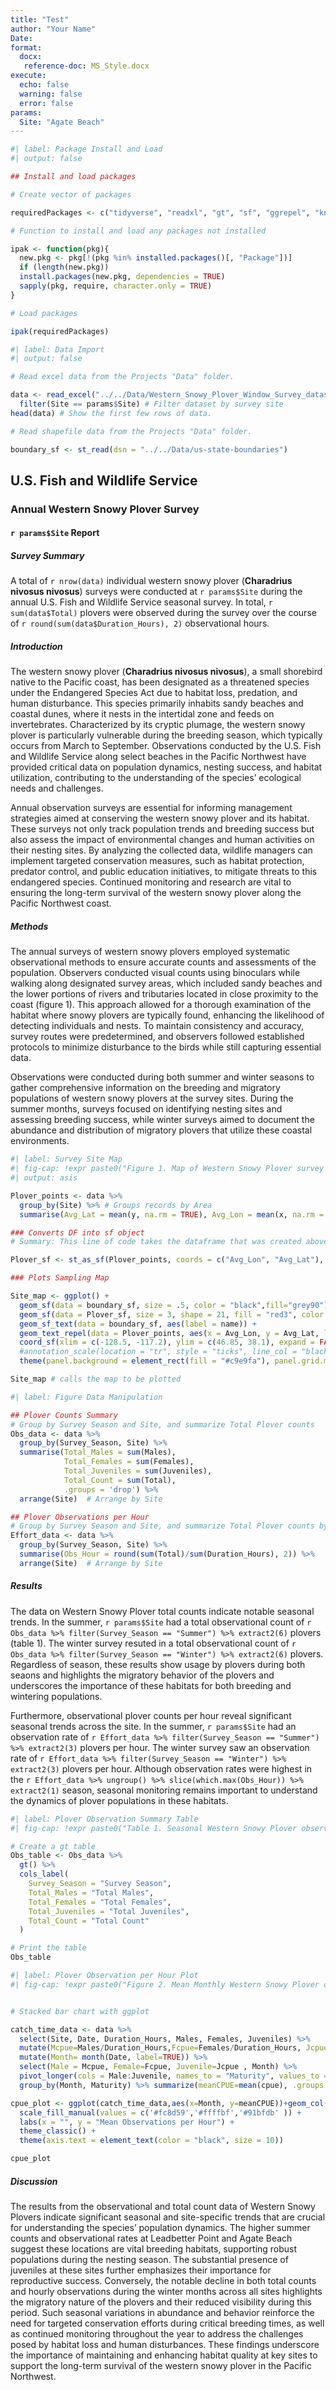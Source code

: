 ```yaml
---
title: "Test"
author: "Your Name"
Date: 
format: 
  docx:
   reference-doc: MS_Style.docx
execute: 
  echo: false
  warning: false
  error: false
params:
  Site: "Agate Beach"
---
```


```r
#| label: Package Install and Load
#| output: false

## Install and load packages

# Create vector of packages

requiredPackages <- c("tidyverse", "readxl", "gt", "sf", "ggrepel", "knitr", "magrittr")

# Function to install and load any packages not installed

ipak <- function(pkg){
  new.pkg <- pkg[!(pkg %in% installed.packages()[, "Package"])]
  if (length(new.pkg))
  install.packages(new.pkg, dependencies = TRUE)
  sapply(pkg, require, character.only = TRUE)
}

# Load packages

ipak(requiredPackages)
```

```r
#| label: Data Import
#| output: false

# Read excel data from the Projects "Data" folder. 

data <- read_excel("../../Data/Western_Snowy_Plover_Window_Survey_dataset.xlsx") %>% # Read in our downloaded plover dataset.
  filter(Site == params$Site) # Filter dataset by survey site
head(data) # Show the first few rows of data.

# Read shapefile data from the Projects "Data" folder. 

boundary_sf <- st_read(dsn = "../../Data/us-state-boundaries")
```

## U.S. Fish and Wildlife Service

### Annual Western Snowy Plover Survey

#### `r params$Site` Report

##### Survey Summary

A total of `r nrow(data)` individual western snowy plover (**Charadrius nivosus nivosus**) surveys were conducted at `r params$Site` during the annual U.S. Fish and Wildlife Service seasonal survey. In total, `r sum(data$Total)` plovers were observed during the survey over the course of `r round(sum(data$Duration_Hours), 2)` observational hours.

##### Introduction

The western snowy plover (**Charadrius nivosus nivosus**), a small shorebird native to the Pacific coast, has been designated as a threatened species under the Endangered Species Act due to habitat loss, predation, and human disturbance. This species primarily inhabits sandy beaches and coastal dunes, where it nests in the intertidal zone and feeds on invertebrates. Characterized by its cryptic plumage, the western snowy plover is particularly vulnerable during the breeding season, which typically occurs from March to September. Observations conducted by the U.S. Fish and Wildlife Service along select beaches in the Pacific Northwest have provided critical data on population dynamics, nesting success, and habitat utilization, contributing to the understanding of the species' ecological needs and challenges.

Annual observation surveys are essential for informing management strategies aimed at conserving the western snowy plover and its habitat. These surveys not only track population trends and breeding success but also assess the impact of environmental changes and human activities on their nesting sites. By analyzing the collected data, wildlife managers can implement targeted conservation measures, such as habitat protection, predator control, and public education initiatives, to mitigate threats to this endangered species. Continued monitoring and research are vital to ensuring the long-term survival of the western snowy plover along the Pacific Northwest coast.

##### Methods

The annual surveys of western snowy plovers employed systematic observational methods to ensure accurate counts and assessments of the population. Observers conducted visual counts using binoculars while walking along designated survey areas, which included sandy beaches and the lower portions of rivers and tributaries located in close proximity to the coast (figure 1). This approach allowed for a thorough examination of the habitat where snowy plovers are typically found, enhancing the likelihood of detecting individuals and nests. To maintain consistency and accuracy, survey routes were predetermined, and observers followed established protocols to minimize disturbance to the birds while still capturing essential data.

Observations were conducted during both summer and winter seasons to gather comprehensive information on the breeding and migratory populations of western snowy plovers at the survey sites. During the summer months, surveys focused on identifying nesting sites and assessing breeding success, while winter surveys aimed to document the abundance and distribution of migratory plovers that utilize these coastal environments. 

```r
#| label: Survey Site Map
#| fig-cap: !expr paste0("Figure 1. Map of Western Snowy Plover survey locations at the ", params$Site, " survey location.")
#| output: asis

Plover_points <- data %>%
  group_by(Site) %>% # Groups records by Area
  summarise(Avg_Lat = mean(y, na.rm = TRUE), Avg_Lon = mean(x, na.rm = TRUE)) # Creates averages of geometry for each Area

### Converts DF into sf object
# Summary: This line of code takes the dataframe that was created above and turns it into a sf object that can be used for plotting on the map.

Plover_sf <- st_as_sf(Plover_points, coords = c("Avg_Lon", "Avg_Lat"), crs = 4326, agr = "constant") # Creates a sf object of the above DF

### Plots Sampling Map

Site_map <- ggplot() +
  geom_sf(data = boundary_sf, size = .5, color = "black",fill="grey90") + # Plots the Great Lakes Polygon shapefile
  geom_sf(data = Plover_sf, size = 3, shape = 21, fill = "red3", color = "red1", stroke = 1.25, alpha = .5) +
  geom_sf_text(data = boundary_sf, aes(label = name)) +
  geom_text_repel(data = Plover_points, aes(x = Avg_Lon, y = Avg_Lat, label = Site), size = 3.1, point.padding = .75, max.overlaps = Inf) + 
  coord_sf(xlim = c(-128.5, -117.2), ylim = c(46.85, 38.1), expand = FALSE) + # Zooms in on the specified area of the Great Lakes shapefile
  #annotation_scale(location = "tr", style = "ticks", line_col = "black", text_col = "black") + # Applies a scale bar to the plot
  theme(panel.background = element_rect(fill = "#c9e9fa"), panel.grid.major = element_blank(), panel.grid.minor = element_blank(), axis.text.x=element_text(colour="black"), axis.text.y=element_text(colour="black"), axis.title.y = element_blank(), axis.title.x = element_blank(), axis.line = element_line(colour = "black"), panel.border = element_rect(colour = "black", fill=NA, size=.5)) # Gives the plot a plain standard appearance

Site_map # calls the map to be plotted
```

```r
#| label: Figure Data Manipulation

## Plover Counts Summary
# Group by Survey Season and Site, and summarize Total Plover counts
Obs_data <- data %>%
  group_by(Survey_Season, Site) %>%
  summarise(Total_Males = sum(Males),
            Total_Females = sum(Females),
            Total_Juveniles = sum(Juveniles),
            Total_Count = sum(Total),
            .groups = 'drop') %>%
  arrange(Site)  # Arrange by Site

## Plover Observations per Hour
# Group by Survey Season and Site, and summarize Total Plover counts by duration (hours)
Effort_data <- data %>%
  group_by(Survey_Season, Site) %>%
  summarise(Obs_Hour = round(sum(Total)/sum(Duration_Hours), 2)) %>%
  arrange(Site)  # Arrange by Site
```

##### Results

The data on Western Snowy Plover total counts indicate notable seasonal trends. In the summer, `r params$Site` had a total observational count of `r Obs_data %>% filter(Survey_Season == "Summer") %>% extract2(6)` plovers (table 1). The winter survey resuted in a total observational count of `r Obs_data %>% filter(Survey_Season == "Winter") %>% extract2(6)` plovers. Regardless of season, these results show usage by plovers during both seaons and highlights the migratory behavior of the plovers and underscores the importance of these habitats for both breeding and wintering populations.

Furthermore, observational plover counts per hour reveal significant seasonal trends across the site. In the summer, `r params$Site` had an observation rate of `r Effort_data %>% filter(Survey_Season == "Summer") %>% extract2(3)` plovers per hour. The winter survey saw an observation rate of `r Effort_data %>% filter(Survey_Season == "Winter") %>% extract2(3)` plovers per hour. Although observation rates were highest in the `r Effort_data %>% ungroup() %>% slice(which.max(Obs_Hour)) %>% extract2(1)` season, seasonal monitoring remains important to understand the dynamics of plover populations in these habitats.

```r
#| label: Plover Observation Summary Table
#| fig-cap: !expr paste0("Table 1. Seasonal Western Snowy Plover observational counts at the ", params$Site, " survey location.")

# Create a gt table
Obs_table <- Obs_data %>%
  gt() %>%
  cols_label(
    Survey_Season = "Survey Season",
    Total_Males = "Total Males",
    Total_Females = "Total Females",
    Total_Juveniles = "Total Juveniles",
    Total_Count = "Total Count"
  )

# Print the table
Obs_table
```

```r
#| label: Plover Observation per Hour Plot
#| fig-cap: !expr paste0("Figure 2. Mean Monthly Western Snowy Plover observation rates (per hour) at the ", params$Site, " survey location.")


# Stacked bar chart with ggplot

catch_time_data <- data %>% 
  select(Site, Date, Duration_Hours, Males, Females, Juveniles) %>%
  mutate(Mcpue=Males/Duration_Hours,Fcpue=Females/Duration_Hours, Jcpue=Juveniles/Duration_Hours ) %>%  
  mutate(Month= month(Date, label=TRUE)) %>% 
  select(Male = Mcpue, Female=Fcpue, Juvenile=Jcpue , Month) %>%
  pivot_longer(cols = Male:Juvenile, names_to = "Maturity", values_to = "cpue") %>% 
  group_by(Month, Maturity) %>% summarize(meanCPUE=mean(cpue), .groups = "keep")

cpue_plot <- ggplot(catch_time_data,aes(x=Month, y=meanCPUE))+geom_col(aes(fill=Maturity),color = "black")+
  scale_fill_manual(values = c('#fc8d59','#ffffbf','#91bfdb' )) +
  labs(x = "", y = "Mean Observations per Hour") +
  theme_classic() +
  theme(axis.text = element_text(color = "black", size = 10))

cpue_plot
```

##### Discussion

The results from the observational and total count data of Western Snowy Plovers indicate significant seasonal and site-specific trends that are crucial for understanding the species' population dynamics. The higher summer counts and observational rates at Leadbetter Point and Agate Beach suggest these locations are vital breeding habitats, supporting robust populations during the nesting season. The substantial presence of juveniles at these sites further emphasizes their importance for reproductive success. Conversely, the notable decline in both total counts and hourly observations during the winter months across all sites highlights the migratory nature of the plovers and their reduced visibility during this period. Such seasonal variations in abundance and behavior reinforce the need for targeted conservation efforts during critical breeding times, as well as continued monitoring throughout the year to address the challenges posed by habitat loss and human disturbances. These findings underscore the importance of maintaining and enhancing habitat quality at key sites to support the long-term survival of the western snowy plover in the Pacific Northwest.